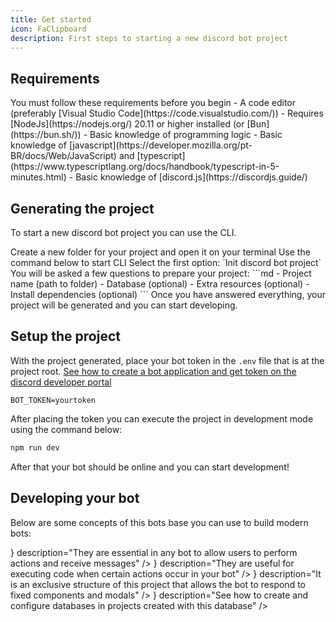 ```yaml
---
title: Get started
icon: FaClipboard
description: First steps to starting a new discord bot project
---
```


## Requirements

<Callout type="warn">
You must follow these requirements before you begin
  - A code editor (preferably [Visual Studio Code](https://code.visualstudio.com/))
  - Requires [NodeJs](https://nodejs.org/) 20.11 or higher installed (or [Bun](https://bun.sh/))
  - Basic knowledge of programming logic
  - Basic knowledge of [javascript](https://developer.mozilla.org/pt-BR/docs/Web/JavaScript) and [typescript](https://www.typescriptlang.org/docs/handbook/typescript-in-5-minutes.html)
  - Basic knowledge of [discord.js](https://discordjs.guide/)
</Callout>

## Generating the project

To start a new discord bot project you can use the CLI.

<Steps>
  <Step>
    Create a new folder for your project and open it on your terminal
  </Step>
  <Step>
  Use the command below to start CLI
  <CliCommand packageName="constatic@latest" />
  </Step>
  <Step>
    Select the first option: `Init discord bot project`
  </Step>
  <Step>
  You will be asked a few questions to prepare your project:
  ```md
  - Project name (path to folder)
  - Database (optional)
  - Extra resources (optional)
  - Install dependencies (optional)
  ```
  </Step>
  <Step>
    Once you have answered everything, your project will be generated and you can start developing.
  </Step>
</Steps>

## Setup the project

With the project generated, place your bot token in the `.env` file that is at the project root.
<Callout type="info">
    [See how to create a bot application and get token on the discord developer portal](/discord/guides/application)
</Callout>

```properties title=".env"
BOT_TOKEN=yourtoken
```

After placing the token you can execute the project in development mode using the command below:

```bash
npm run dev
```

After that your bot should be online and you can start development!

## Developing your bot

Below are some concepts of this bots base you can use to build modern bots:

<Cards>
  <Card
    href="/docs/discord/commands"
    title="Commands"
    icon={<icons.HiMiniCommandLine/>}
    description="They are essential in any bot to allow users to perform actions and receive messages"
  />
  <Card
    href="/docs/discord/events"
    title="Events"
    icon={<icons.RiCalendarEventFill/>}
    description="They are useful for executing code when certain actions occur in your bot"
  />
  <Card
    href="/docs/discord/responders"
    title="Responders"
    icon={<icons.BsFillReplyFill/>}
    description="It is an exclusive structure of this project that allows the bot to respond to fixed components and modals"
  />
  <Card
    href="/docs/discord/presets/databases"
    title="Databases"
    icon={<icons.FaDatabase/>}
    description="See how to create and configure databases in projects created with this database"
  />
</Cards>